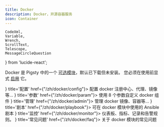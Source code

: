 ```yaml
---
title: Docker
description: Docker，开源容器服务
icon: Container
---
```


    CodeXml,
    Variable,
    Wrench,
    ScrollText,
    Telescope,
    MessageCircleQuestion
} from 'lucide-react';


Docker 是 Pigsty 中的一个 [可选模块](/zh/intro/module#extra-modules)，默认已下载但未安装。
您必须在使用前显式 [启用](/zh/docker/config) 它。

<Cards>
    <Card icon={<CodeXml className="text-sky-700"/>} title='配置' href={"/zh/docker/config"}>
        配置 docker 注册中心、代理、镜像等...
    </Card>
    <Card icon={<Variable className="text-amber-500"/>} title='参数' href={"/zh/docker/param"}>
        使用 8 个参数自定义 docker 组件
    </Card>
    <Card icon={<Wrench className={"text-violet-500"}/>} title='管理' href={"/zh/docker/admin"}>
        管理 docker 镜像、容器等...
    </Card>
    <Card icon={<ScrollText className="text-blue-400"/>} title='剧本' href={"/zh/docker/playbook"}>
        可在 docker 模块中使用的 Ansible 剧本
    </Card>
    <Card icon={<Telescope className="text-orange-600"/>} title='监控' href={"/zh/docker/monitor"}>
        仪表板、指标、记录和告警规则。
    </Card>
    <Card icon={<MessageCircleQuestion className="text-emerald-600"/>} title='常见问题' href={"/zh/docker/faq"}>
        关于 docker 模块的常见问题
    </Card>
</Cards>